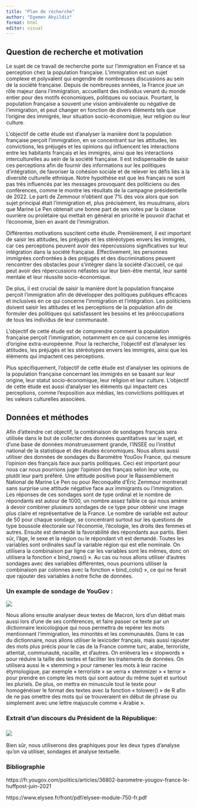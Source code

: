 ```yaml
---
title: "Plan de recherche"
author: "Egemen Akyildiz"
format: html
editor: visual
---
```


## Question de recherche et motivation

Le sujet de ce travail de recherche porte sur l'immigration en France et sa perception chez la population française. L'immigration est un sujet complexe et polyvalent qui engendre de nombreuses discussions au sein de la société française. Depuis de nombreuses années, la France joue un rôle majeur dans l'immigration, accueillant des individus venant du monde entier pour des motifs économiques, politiques ou sociaux. Pourtant, la population française a souvent une vision ambivalente ou négative de l'immigration, et peut changer en fonction de divers éléments tels que l'origine des immigrés, leur situation socio-économique, leur religion ou leur culture.

L'objectif de cette étude est d'analyser la manière dont la population française perçoit l'immigration, en se concentrant sur les attitudes, les convictions, les préjugés et les opinions qui influencent les interactions entre les habitants français et les immigrés, ainsi que les interactions interculturelles au sein de la société française. Il est indispensable de saisir ces perceptions afin de fournir des informations sur les politiques d'intégration, de favoriser la cohésion sociale et de relever les défis liés à la diversité culturelle ethnique. Notre hypothèse est que les français ne sont pas très influencés par les messages provoquant des politiciens ou des conférences, comme le montre les résultats de la campagne présidentielle de 2022. Le parti de Zemmour n'obtient que 7% des voix alors que son sujet principal était l'immigration et, plus précisément, les musulmans, alors que Marine Le Pen obtenait une bonne part de ses votes par la classe ouvrière ou prolétaire qui mettait en général en priorité le pouvoir d'achat et l'économie, bien en avant de l'immigration.

Différentes motivations suscitent cette étude. Premièrement, il est important de saisir les attitudes, les préjugés et les stéréotypes envers les immigrés, car ces perceptions peuvent avoir des répercussions significatives sur leur intégration dans la société française. Effectivement, les personnes immigrées confrontées à des préjugés et des discriminations peuvent rencontrer des obstacles pour s'intégrer dans la société d'accueil, ce qui peut avoir des répercussions néfastes sur leur bien-être mental, leur santé mentale et leur réussite socio-économique.

De plus, il est crucial de saisir la manière dont la population française perçoit l'immigration afin de développer des politiques publiques efficaces et inclusives en ce qui concerne l'immigration et l'intégration. Les politiciens doivent saisir les attitudes et les perceptions de la population afin de formuler des politiques qui satisfassent les besoins et les préoccupations de tous les individus de leur communauté.

L'objectif de cette étude est de comprendre comment la population française perçoit l'immigration, notamment en ce qui concerne les immigrés d'origine extra-européenne. Pour la recherche, l'objectif est d'analyser les attitudes, les préjugés et les stéréotypes envers les immigrés, ainsi que les éléments qui impactent ces perceptions.

Plus spécifiquement, l'objectif de cette étude est d'analyser les opinions de la population française concernant les immigrés en se basant sur leur origine, leur statut socio-économique, leur religion et leur culture. L'objectif de cette étude est aussi d'analyser les éléments qui impactent ces perceptions, comme l'exposition aux médias, les convictions politiques et les valeurs culturelles associées.

## Données et méthodes

Afin d'atteindre cet objectif, la combinaison de sondages français sera utilisée dans le but de collecter des données quantitatives sur le sujet, et d'une base de données monstrueusement grande, l'INSEE ou l'institut national de la statistique et des études économiques. Nous allons aussi utiliser des données de sondages du Baromètre YouGov France, qui mesure l'opinion des français face aux partis politiques. Ceci est important pour nous car nous pourrions juger l'opinion des français selon leur vote, ou plutôt leur parti préféré. Une attitude positive pour le Rassemblement National de Marine Le Pen ou pour Reconquête d'Éric Zemmour montrerait sans surprise une attitude négative face aux immigrants ou l'immigration. Les réponses de ces sondages sont de type ordinal et le nombre de répondants est autour de 1000, un nombre assez faible ce qui nous amène à devoir combiner plusieurs sondages de ce type pour obtenir une image plus claire et représentative de la France. Le nombre de variable est autour de 50 pour chaque sondage, se concentrant surtout sur les questions de type boussole électorale sur l'économie, l'écologie, les droits des femmes et autres. Ensuite est demandé la favorabilité des répondants aux partis. Bien sûr, l'âge, le sexe et la région ou le répondant vit est demandé. Toutes les variables sont ordinales sauf la variable région qui est elle nominale. On utilisera la combinaison par ligne car les variables sont les mêmes, donc on utilisera la fonction « bind_rows() ». Au cas ou nous allons utiliser d'autres sondages avec des variables différentes, nous pourrions utiliser la combinaison par colonnes avec la fonction « bind_cols() », ce qui ne ferait que rajouter des variables à notre fiche de données.

### Un example de sondage de YouGov :

![](sondage.png)

Nous allons ensuite analyser deux textes de Macron, lors d'un débat mais aussi lors d'une de ses conférences, et faire passer ce texte par un dictionnaire lexicologique qui nous permettra de repérer les mots mentionnant l'immigration, les minorités et les communautés. Dans le cas du dictionnaire, nous allons utiliser le lexicoder français, mais aussi rajouter des mots plus précis pour le cas de la France comme turc, arabe, terroriste, attentat, communauté, racaille, et d'autres. On enlèvera les « stopwords » pour réduire la taille des textes et faciliter les traitements de données. On utilisera aussi le « stemming » pour ramener les mots à leur racine étymologique, par exemple « terroriste » se verra « stemmizer » « terror » pour prendre en compte les mots qui sont autour du même sujet et surtout les pluriels. De plus, on mettra en minuscule tout le texte pour homogénéiser le format des textes avec la fonction « tolower() » de R afin de ne pas omettre des mots qui se trouveraient en début de phrase ou simplement avec une lettre majuscule comme « Arabie ».

### Extrait d'un discours du Président de la République:

### ![](discours_macron.png)

Bien sûr, nous utiliserons des graphiques pour les deux types d'analyse qu'on va utiliser, sondages et analyse textuelle.

### Bibliographie

https://fr.yougov.com/politics/articles/36802-barometre-yougov-france-le-huffpost-juin-2021

https://www.elysee.fr/front/pdf/elysee-module-750-fr.pdf
